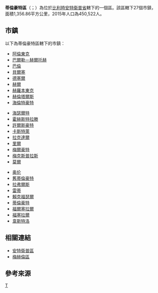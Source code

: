 {{not|蒂倫豪特}}
{{Infobox settlement
| name                    = 蒂倫豪特區
| native_name             = {{lang|nl|Arrondissement Turnhout}}
| type                    = {{flag|Belgium}}行政區
| image_skyline           = 
| image_alt               = 
| image_caption           = 
| image_map               = ArrTurnhoutLocatie.png
| map_alt                 = 
| map_caption             = 蒂倫豪特區在[[安特衛普省|安特衛普省]]的位置
| latd = 51.32
| longd = 4.92
| coor_pinpoint           = 
| coordinates_type        = region:BE_type:adm3rd
| coordinates_display     = inline,title
| coordinates_footnotes   = 
| coordinates_region      = BE
| subdivision_type        = 國家
| subdivision_name        = {{flag|Belgium}}
| subdivision_type1       = 地區
| subdivision_name1       = {{BE-REG-FLE}}
| subdivision_type2       = 省份
| subdivision_name2       = {{flag|Antwerp}}
| parts_type              = 市鎮
| parts_style             = para
| p1                      = 27
| established_title       = 
| established_date        = 
| unit_pref               = Metric
| area_footnotes          = 
| area_total_km2          = 1356.86
| elevation_footnotes     = 
| elevation_m             = 
| population_footnotes    = 
| population_total        = 450,522<ref name="population">[http://www.citypopulation.de/php/belgium-antwerpen.php Belgium: Antwerpen (Turnhout)]. City Population</ref>
| population_as_of        = 2015年1月1日
| population_density_km2  = auto
| timezone1               = [[Central_European_Time|CET]]
| utc_offset1             = +1
| timezone1_DST           = [[Central_European_Summer_Time|CEST]]
| utc_offset1_DST         = +2
| iso_code                = 
| website                 = 
| footnotes               = 
}}
'''蒂倫豪特區'''（{{lang-nl|Arrondissement Turnhout}}；{{lang-fr|Arrondissement de Turnhout}}）為位於[[比利時|比利時]][[安特衛普省|安特衛普省]]轄下的一個區。該區轄下27個市鎮，面積1,356.86平方公里，2015年人口為450,522人{{r|population}}。

==市鎮==
以下為蒂倫豪特區轄下的市鎮：
{{col-begin|width=30em}}
{{col-break}}
*[[阿倫東克|阿倫東克]]
*[[巴爾勒－赫爾托赫|巴爾勒－赫爾托赫]]
*[[巴倫_(比利時安特衛普省)|巴倫]]
*[[貝爾塞|貝爾塞]]
*[[德塞爾|德塞爾]]
*[[赫爾_(比利時)|赫爾]]
*[[赫羅本東克|赫羅本東克]]
*[[赫倫塔爾斯|赫倫塔爾斯]]
*[[海倫特豪特|海倫特豪特]]
{{col-break}}
*[[海瑟爾特|海瑟爾特]]
*[[霍赫斯特拉滕|霍赫斯特拉滕]]
*[[許爾斯豪特|許爾斯豪特]]
*[[卡斯特萊|卡斯特萊]]
*[[拉克達爾|拉克達爾]]
*[[里爾_(比利時)|里爾]]
*[[梅爾豪特|梅爾豪特]]
*[[梅克斯普拉斯|梅克斯普拉斯]]
*[[莫爾_(比利時)|莫爾]]
{{col-break}}
*[[奥伦_(比利时)|奥伦]]
*[[舊蒂倫豪特|舊蒂倫豪特]]
*[[拉弗爾斯|拉弗爾斯]]
*[[雷蒂|雷蒂]]
*[[賴克福瑟爾|賴克福瑟爾]]
*[[蒂倫豪特|蒂倫豪特]]
*[[福爾塞拉爾|福爾塞拉爾]]
*[[福塞拉爾|福塞拉爾]]
*[[韋斯特洛|韋斯特洛]]
{{col-end}}

==相關連結==
* [[安特衛普區|安特衛普區]]
* [[梅赫倫區|梅赫倫區]]

==參考來源==
{{reflist}}

{{安特卫普省市区}}
{{Administrative arrondissements of Belgium|state=collapsed}}

[[Category:安特卫普省的区|T]]

{{Belgium-geo-stub}}